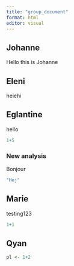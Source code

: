 ```yaml
---
title: "group_document"
format: html
editor: visual
---
```


## Johanne

Hello this is Johanne

## Eleni

heiehi

## Eglantine

hello

```r
1+5
```

### New analysis

Bonjour

```r
"Hej"
```

## Marie

testing123

```r
1+1

```

## Qyan

```r
pl <- 1+2
```
